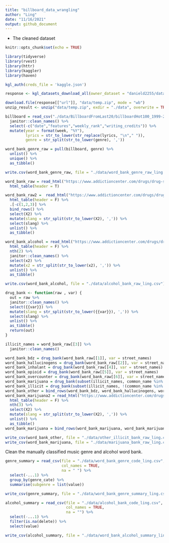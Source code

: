 ```yaml
---
title: "billboard_data_wrangling"
author: "Ling"
date: "11/16/2021"
output: github_document
---
```


- The cleaned dataset

```r
knitr::opts_chunk$set(echo = TRUE)

library(tidyverse)
library(rvest)
library(httr)
library(kaggler)
library(haven)

kgl_auth(creds_file = 'kaggle.json')

response <- kgl_datasets_download_all(owner_dataset = "danield2255/data-on-songs-from-billboard-19992019")

download.file(response[["url"]], "data/temp.zip", mode = "wb")
unzip_result <- unzip("data/temp.zip", exdir = "./data", overwrite = TRUE)

billboard = read_csv("./data/BillboardFromLast20/billboardHot100_1999-2019.csv") %>%
  janitor::clean_names() %>%
  select(-c("date","features","weekly_rank","writing_credits")) %>%
  mutate(year = format(week, "%Y"),
         lyrics = str_to_lower(str_replace(lyrics, "\n"," ")),
         genre = str_split(str_to_lower(genre), ','))

word_bank_genre_raw = pull(billboard, genre) %>%
  unlist() %>%
  unique() %>%
  as_tibble()

write.csv(word_bank_genre_raw, file = "./data/word_bank_genre_raw_ling.csv")

word_bank_raw = read_html("https://www.addictioncenter.com/drugs/drug-street-names/") %>%
  html_table(header = T)

word_bank_raw2 =  read_html("https://www.addictioncenter.com/drugs/drug-alcohol-slang/") %>%
  html_table(header = F) %>%
  .[-c(1,2,3)] %>%
  bind_rows() %>%
  select(X2) %>%
  mutate(slang = str_split(str_to_lower(X2), ',')) %>%
  select(slang) %>%
  unlist() %>%
  as_tibble()

word_bank_alcohol = read_html("https://www.addictioncenter.com/drugs/drug-alcohol-slang/") %>%
  html_table(header = F) %>%
  nth(2) %>%
  janitor::clean_names() %>%
  select(x2) %>%
  mutate(x2 = str_split(str_to_lower(x2), ',')) %>%
  unlist() %>%
  as_tibble()

write.csv(word_bank_alcohol, file = "./data/alcohol_bank_raw_ling.csv")

drug_bank <- function(raw , var) {
  out = raw %>%
  janitor::clean_names() %>%
  select({{var}}) %>%
  mutate(slang = str_split(str_to_lower({{var}}), ',')) %>%
  select(slang) %>%
  unlist() %>%
  as_tibble()
  return(out)
}

illicit_names = word_bank_raw[[3]] %>%
  janitor::clean_names()

word_bank_bdz = drug_bank(word_bank_raw[[1]], var = street_names)
word_bank_hallucinogens = drug_bank(word_bank_raw[[2]], var = street_names)
word_bank_inhalant = drug_bank(word_bank_raw[[4]], var = street_names)
word_bank_opioid = drug_bank(word_bank_raw[[5]], var = street_names)
word_bank_overcounter = drug_bank(word_bank_raw[[6]], var = street_names)
word_bank_marijuana = drug_bank(subset(illicit_names, common_name %in% c("Marijuana", "Synthetic Marijuana")), var = other_names)
word_bank_illicit = drug_bank(subset(illicit_names, !(common_name %in% c("Marijuana", "Synthetic Marijuana"))), var = other_names)
word_bank_other = bind_rows(word_bank_bdz, word_bank_hallucinogens, word_bank_illicit, word_bank_inhalant, word_bank_opioid, word_bank_overcounter, word_bank_raw2)
word_bank_marijuana2 = read_html("https://www.addictioncenter.com/drugs/drug-alcohol-slang/") %>%
  html_table(header = F) %>%
  nth(3) %>%
  select(X2) %>%
  mutate(slang = str_split(str_to_lower(X2), ',')) %>%
  unlist() %>%
  as_tibble()
word_bank_marijuana = bind_rows(word_bank_marijuana, word_bank_marijuana2)

write_csv(word_bank_other, file = "./data/other_illicit_bank_raw_ling.csv")
write_csv(word_bank_marijuana, file = "./data/marijuana_bank_raw_ling.csv")
```

Clean the manually classified music genre and alcohol word bank.
```r

genre_summary = read_csv(file = "./data/word_bank_genre_code_ling.csv",
                         col_names = TRUE,
                         na = " ") %>%
  select(-...1) %>%
  group_by(genre_cate) %>%
  summarise(subgenre = list(value))

write_csv(genre_summary, file = "./data/word_bank_genre_summary_ling.csv")

alcohol_summary = read_csv(file = "./data/alcohol_bank_code_ling.csv",
                           col_names = TRUE,
                           na = "") %>%
  select(-...1) %>%
  filter(is.na(delete)) %>%
  select(value)

write_csv(alcohol_summary, file = "./data/word_bank_alcohol_summary_ling.csv")
```


